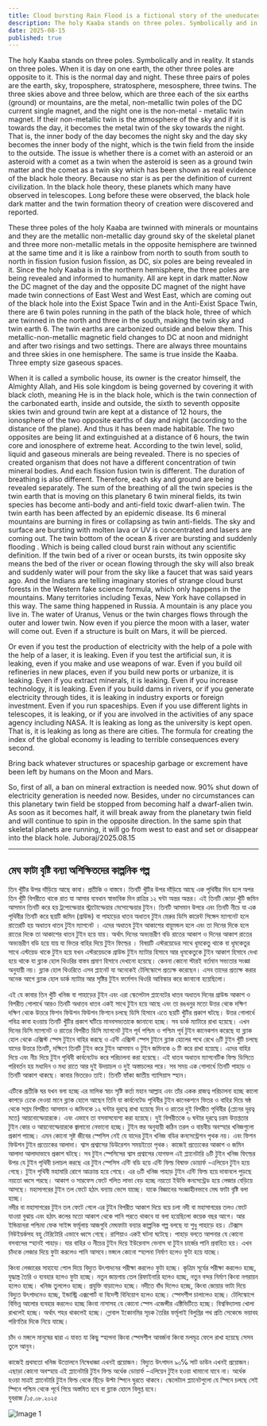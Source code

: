 ```yaml
---
title: Cloud bursting Rain Flood is a fictional story of the uneducated
description: The holy Kaaba stands on three poles. Symbolically and in reality. It stands on three poles. When it is day on one earth, the other three poles are opposite to it. This is the normal day and night.
date: 2025-08-15
published: true
---
```


The holy Kaaba stands on three poles. Symbolically and in reality.
It stands on three poles. When it is day on one earth, the other three poles are opposite to it. This is the normal day and night. These three pairs of poles are the earth, sky, troposphere, stratosphere, mesosphere, three twins. The three skies above and three below, which are three each of the six earths (ground) or mountains, are the metal, non-metallic twin poles of the DC current single magnet, and the night one is the non-metal - metalic twin magnet. If their non-metallic twin is the atmosphere of the sky and if it is towards the day, it becomes the metal twin of the sky towards the night. That is, the inner body of the day becomes the night sky and the day sky becomes the inner body of the night, which is the twin field from the inside to the outside. The issue is whether there is a comet with an asteroid or an asteroid with a comet as a twin when the asteroid is seen as a ground twin matter and the comet as a twin sky which has been shown as real evidence of the black hole theory. Because no star is as per the definition of current civilization. In the black hole theory, these planets which many have observed in telescopes. Long before these were observed, the black hole dark matter and the twin formation theory of creation were discovered and reported. 

These three poles of the holy Kaaba are twinned with minerals or mountains and they are the metallic non-metallic day ground sky of the skeletal planet and three more non-metallic metals in the opposite hemisphere are twinned at the same time and it is like a rainbow from north to south from south to north in fission fusion fusion fission, as DC, six poles are being revealed in it. Since the holy Kaaba is in the northern hemisphere, the three poles are being revealed and informed to humanity. All are kept in dark matter.Now the DC magnet of the day and the opposite DC magnet of the night have made twin connections of East West and West East, which are coming out of the black hole into the Exist Space Twin and in the Anti-Exist Space Twin, there are 6 twin poles running in the path of the black hole, three of which are twinned in the north and three in the south, making the twin sky and twin earth 6. The twin earths are carbonized outside and below them. This metallic-non-metallic magnetic field changes to DC at noon and midnight and after two risings and two settings. There are always three mountains and three skies in one hemisphere.
The same is true inside the Kaaba. Three empty size gaseous spaces.

When it is called a symbolic house, its owner is the creator himself, the Almighty Allah, and
His sole kingdom is being governed by covering it with black cloth, meaning He is in the black hole, which is the twin connection of the carbonated earth, inside and outside, the sixth to seventh opposite skies twin and ground twin are kept at a distance of 12 hours, the ionosphere of the two opposite earths of day and night (according to the distance of the plane). And thus it has been made habitable. The two opposites are being lit and extinguished at a distance of 6 hours, the twin core and ionosphere of extreme heat. According to the twin level, solid, liquid and gaseous minerals are being revealed. There is no species of created organism that does not have a different concentration of twin mineral bodies. And each fission fusion twin is different. The duration of breathing is also different. Therefore, each sky and  ground are being revealed separately. The sum of the breathing of all the twin species is the twin earth that is moving on this planetary 6 twin mineral fields, its twin species has become anti-body and anti-field toxic dwarf-alien twin. The twin earth has been affected by an epidemic disease. Its 6 mineral mountains are burning in fires or collapsing as twin anti-fields. The sky and surface are bursting with molten lava or UV is concentrated and lasers are coming out. The twin bottom of the ocean & river are  bursting and suddenly flooding . Which is being called cloud burst rain without any scientific definition. If the twin bed of a river or ocean bursts, its twin opposite sky means the bed of the river or ocean flowing through the sky will also break and suddenly water will pour from the sky like a faucet that was said years ago. And the Indians are telling imaginary stories of strange cloud burst forests in the Western fake science formula, which only happens in the mountains. Many territories including Texas, New York have collapsed in this way. The same thing happened in Russia. A mountain is any place you live in. The water of Uranus, Venus or the twin charges flows through the outer and lower twin. Now even if you pierce the moon with a laser, water will come out. Even if a structure is built on Mars, it will be pierced.

Or even if you test the production of electricity with the help of a pole with the help of a laser, it is leaking. Even if you test the artificial sun, it is leaking, even if you make and use weapons of war. Even if you build oil refineries in new places, even if you build new ports or urbanize, it is leaking. Even if you extract minerals, it is leaking. Even if you increase technology, it is leaking. Even if you build dams in rivers, or if you generate electricity through tides, it is leaking in industry exports or foreign investment.
Even if you run spaceships. Even if you use different lights in telescopes, it is leaking, or if you are involved in the activities of any space agency including NASA. It is leaking as long as the university is kept open. That is, it is leaking as long as there are cities. The formula for creating the index of the global economy is leading to terrible consequences every second.

Bring back whatever structures or spaceship garbage or excrement have been left by humans on the Moon and Mars.

So, first of all, a ban on mineral extraction is needed now. 90% shut down of electricity generation is needed now. Besides, under no circumstances can this planetary twin field be stopped from becoming half a dwarf-alien twin. As soon as it becomes half, it will break away from the planetary twin field and will continue to spin in the opposite direction. In the same spin that skeletal planets are running, it will go from west to east and set or disappear into the black hole.
Juboraj/2025.08.15

---

## মেঘ ফাটা বৃষ্টি বন‍্যা অশিক্ষিতদের কাল্পনিক গল্প  

তিন খুঁটির উপর দাঁড়িয়ে আছে কাবা। প্রতীকি ও বাস্তবে।
তিনটি খুঁটির উপর দাঁড়িয়ে আছে এক পৃথিবীর দিন হলে অপর তিন খুঁটি বিপরীতে থাকে রাত যা আসার ব‍্যবধান স্বাভাবিক দিন রাত্রির ১২ ঘন্টা অন্তর অন্তর। এই তিনটি জোড়া খুঁটি জমিন আসমান তিনটি করে হয়  ট্রপোস্ফেয়ার স্ট্রাটোস্ফেয়ার মেসোস্ফেয়ার টুইন। তিনটি আসমান উপরে এবং তিনটি নীচে যা এক পৃথিবীর তিনটি করে ছয়টি জমিন (গ্রাউন্ড) বা পাহাড়ের ধাতব অধাতব টুইন মেরুর ডিসি কারেন্ট সিঙ্গেল ম‍্যাগনেট হলে রাতেরটি হয় অধাতব ধাতব টুইন  ম‍্যাগনেট । এদের অধাতব টুইন  আকাশের বায়ুমন্ডল হলে এবং তা দিনের দিকে হলে রাতের দিকে তা আকাশের ধাতব টুইন  হয়ে যায়। অর্থাৎ দিনের অভ‍্যন্তরীণ বডি রাতের আকাশ ও দিনের আকাশ রাতের অভ‍্যন্তরীণ বডি হয়ে যায় যা ভিতর বাহির দিয়ে টুইন ফিল্ডের । বিষয়টি এস্টরয়েডের সাথে ধূমকেতু থাকে বা ধূমকেতুর সাথে এস্টয়েড থাকে টুইন হয়ে যখন এস্টরয়েডকে গ্রাউন্ড টুইন ম‍্যাটার হিসাবে আর ধূমকেতুকে টুইন আকাশ হিসাবে দেখা হয়ে থাকে যা ব্ল‍্যাক হোল থিওরির বাস্তব প্রমাণ হিসাবে দেখানো হয়েছে। কেননা কোনো স্টারই বর্তমান সভ‍্যতার সংজ্ঞা অনুযায়ী নয়। ব্ল‍্যাক হোল থিওরিতে এসব প্ল‍্যানেট যা অনেকেই টেলিস্কোপে প্রত‍্যক্ষ করেছেন। এসব তাদের প্রত‍্যক্ষ করার অনেক আগে ব্ল‍্যাক হোল ডার্ক ম‍্যাটার আর সৃষ্টির টুইন ফর্মেশন থিওরি আবিস্কার করে জানানো হয়েছিলো। 

এই যে কাবার তিন খুঁটি খনিজ বা পাহাড়ের  টুইন এবং এরা স্কেলেটাল প্ল‍্যানেটের ধাতব অধাতব দিনের গ্রাউন্ড আকাশ ও বিপরীত গোলার্ধে আরও তিনটি অধাতব ধাতব একই সাথে টুইন হয়ে আছে এবং তা রঙধনুর মতো উত্তর থেকে দক্ষিণ দক্ষিণ থেকে উত্তরে ফিশন ফিউশন ফিউশন ফিশনে চলছে ডিসি হিসাবে এতে ছয়টি খুঁটির প্রকাশ ঘটছে। উত্তর  গোলার্ধে পবিত্র কাবা হওয়ায় তিনটি খুঁটির প্রকাশ ঘটিয়ে মানবসভ‍্যতাকে জানানো হচ্ছে। সব ডার্ক ম‍্যাটারে রাখা হয়েছে। এখন দিনের ডিসি ম‍্যাগনেট ও রাতের বিপরীত ডিসি ম‍্যাগনেট টুইন পূর্ব পশ্চিম ও পশ্চিম পূর্ব টুইন কানেকশন করেছে যা ব্ল‍্যাক হোল থেকে এক্সিস্ট স্পেস টুইনে বাহির করছে ও এন্টি এক্সিস্ট স্পেস টুইনে ব্ল‍্যাক হোলের পথে  রেখে ৬টি টুইন খুঁটি চলছে যাদের উত্তরে তিনটি, দক্ষিণে তিনটি টুইন করে টুইন আসমান ও টুইন জমিনকে ৬ টি করে রাখা হয়েছে। এদের বাহির দিয়ে  এবং নীচ দিয়ে টুইন পৃথিবী কার্বনেটেড করে পরিচালনা করা হয়েছে। এই ধাতব অধাতব ম‍্যাগনেটিক ফিল্ড ডিসিতে পরিবর্তন হয় মধ‍্যদিন ও মধ‍্য রাতে আর দুই উদয়াচল ও দুই অস্তাচলের পরে। সব সময় এক গোলার্ধে তিনটি পাহাড় ও  তিনটি আকাশ থাকছে। 
কাবার ভিতরেও তাই। তিনটি ফাঁকা জাতীয়  গ‍্যাসিয়াস স্হান। 

এটিকে প্রতীকি ঘর যখন বলা হচ্ছে এর মালিক স্বয়ং সৃষ্টি কর্তা মহান আল্লাহ এবং 
 তাঁর একক রাজত্ব পরিচালনা হচ্ছে কালো কাপড়ে ঢেকে দেওয়া মানে ব্ল‍্যাক হোলে আছেন তিনি যা কার্বনেটেড পৃথিবীর টুইন কানেকশনে ভিতর ও বাহির দিয়ে ষষ্ঠ থেকে  সপ্তম বিপরীত আসমান ও জমিনকে ১২ ঘন্টার দূরত্বে রাখা হয়েছে দিন ও রাতের দুই বিপরীত পৃথিবীর (প্লেনের দূরত্ব মতে)  আয়নোস্ফেয়ারকে। এবং এভাবে তা বসবাসযোগ‍্য করা হয়েছে। দুই বিপরীতকে  ৬ ঘন্টার দূরত্বে চরম উত্তপ্ততার টুইন কোর ও আয়নোস্ফেয়ারকে জ্বালানো নেভানো হচ্ছে। টুইন স্তর অনুযায়ী কঠিন তরল ও বায়বীয় অবস্হার খনিজগুলো প্রকাশ পাচ্ছে। এমন কোনো সৃষ্ট জীবের স্পেসিস নেই যে যাদের টুইন খনিজ বডির কনসেন্ট্রেশন পৃথক নয়। এবং ফিশন ফিউশন টুইন প্রত‍্যেকের আলাদা। শ্বাস প্রশ্বাসের ডিউরেশন সময়ইতো   পৃথক। কাজেই প্রত‍্যেকের আকাশ ও জমিন আলাদা আলাদাভাবে প্রকাশ ঘটছে। সব টুইন স্পেসিসের শ্বাস প্রশ্বাসের যোগফল এই প্ল‍্যানেটারি ৬টি  টুইন খনিজ ফিল্ডের উপর যে টুইন পৃথিবী চলাচল করছে এর টুইন স্পেসিস এন্টি বডি হয়ে এন্টি ফিল্ড বিষাক্ত ডোয়ার্ফ -এলিয়েন টুইন হয়ে গেছে। টুইন পৃথিবী মহামারি রোগে আক্রান্ত হয়ে গেছে। এর ৬টি খনিজ পাহাড় টুইন এন্টি ফিল্ড হয়ে দাবানলে পুড়ছে নয়তো ধ্বসে পরছে। আকাশ ও সারফেস ফেটে গলিত লাভা বেড় হচ্ছে নয়তো ইউভি কনসেন্ট্রেড হয়ে লেজার বেড়িয়ে আসছে। মহাসাগরের টুইন তল ফেটে হঠাৎ বন‍্যায় ভেসে যাচ্ছে। যাকে বিজ্ঞানের  সংজ্ঞাহীনভাবে মেঘ ফাটা বৃষ্টি বলা হচ্ছে।  
নদীর বা মহাসাগরের টুইন তল ফেটে গেলে এর টুইন বিপরীত আকাশ দিয়ে বয়ে চলা নদী বা মহাসাগরের তলও ফেটে যাওয়া বুঝায় এবং হঠাৎ কলের মতো  আকাশ থেকে পানি পরতে থাকবে যা বলা হয়েছিলো কয়েক বছর আগে।  আর ইন্ডিয়ানরা পশ্চিমা ফেক সাইন্স ফর্মূলায় আজগুবি মেঘফাটা বন‍্যার কাল্পনিক গল্প বলছে যা শুধু পাহাড়ে হয়। টেক্সাস নিউইয়র্কসহ বহু টেরিটোরি এভাবে ধ্বসে গেছে। রাশিয়াও একই ঘটনা ঘটেছে। পাহাড় বলতে আপনার যে কোনো বসবাসের স্হানই পাহাড়। যার বাহির ও নীচের টুইন দিয়ে ইউরেনাস ভেনাস বা টুইন চার্জের পানি প্রবাহিত হয়। এখন চাঁদকে লেজার দিয়ে ফুটা করলেও পানি আসবে।মঙ্গলে কোনো স্হাপনা নির্মাণ হলেও ফুটা হয়ে যাচ্ছে। 

কিংবা লেজারের সাহায‍্যে পোল দিয়ে বিদ‍্যুত উৎপাদনের পরীক্ষা করলেও ফুটা হচ্ছে। কৃত্রিম সূর্যের পরীক্ষা করলেও হচ্ছে, যুদ্ধাস্ত্র তৈরি ও ব‍্যবহার হলেও ফুটা হচ্ছে। নতুন জায়গায় তেল রিফাইনারি হলেও হচ্ছে, নতুন বন্দর নির্মাণ কিংবা নগরায়ন হলেও হচ্ছে। খনিজ তুললেও হচ্ছে। প্রযুক্তি বাড়ালেও হচ্ছে। নদীতে বাঁধ দিলেও হচ্ছে, কিংবা জোয়ার ভাটা দিয়ে বিদ‍্যুত উৎপাদনেও হচ্ছে, ইন্ডাস্ট্রি এক্সপোর্ট বা বিদেশী বিনিয়োগ হলেও হচ্ছে।
স্পেসশীপ চালালেও হচ্ছে। টেলিস্কোপে বিভিন্ন আলোর ব‍্যবহার করলেও হচ্ছে কিংবা নাসাসহ যে কোনো স্পেস এজেন্সীর এক্টিভিটিতে হচ্ছে। বিশ্ববিদ্যালয় খোলা রাখলেই হচ্ছে। অর্থাৎ শহর থাকলেই হচ্ছে।  গ্লোবাল ইকোনমির সূচক তৈরির ফর্মূলাই বিলুপ্তির পথ প্রতি সেকেন্ডে ভয়াবহ পরিণতির দিকে নিয়ে যাচ্ছে।    

 চাঁদ ও মঙ্গলে মানুষের দ্বারা এ যাবত যা কিছু স্হাপনা কিংবা স্পেসশীপ আবর্জনা কিংবা মলমূত্র ফেলে রাখা হয়েছে সেসব তুলে আনুন। 

কাজেই প্রথমতো খনিজ উত্তোলনে নিষেধাজ্ঞা এখনই প্রয়োজন। বিদ‍্যুত উৎপাদন ৯০℅ সাট ডাউন এখনই প্রয়োজন। এছাড়া কোনো অবস্হায় এই প্ল‍্যানেটারি টুইন ফিল্ড অর্ধেক ডোয়ার্ফ -এলিয়েন টুইন হওয়া থামানো যাবে না। অর্ধেক হওয়া মাত্রই প্ল‍্যানেটারি টুইন ফিল্ড থেকে ছিঁড়ে উল্টা স্পিনে ঘুরতে থাকবে। স্কেলেটাল প্ল‍্যানেটগুলো যে স্পিনে চলছে সেই স্পিনে পশ্চিম থেকে পূর্বে গিয়ে অস্তমিত হবে বা ব্ল‍্যাক হোলে বিলুপ্ত হবে।    
যুবরাজ /১৫.০৮.২০২৫

![Image 1]( https://github.com/arifalmas/Rakim-University/blob/main/public/2025-08-15.jpeg?raw=true )
